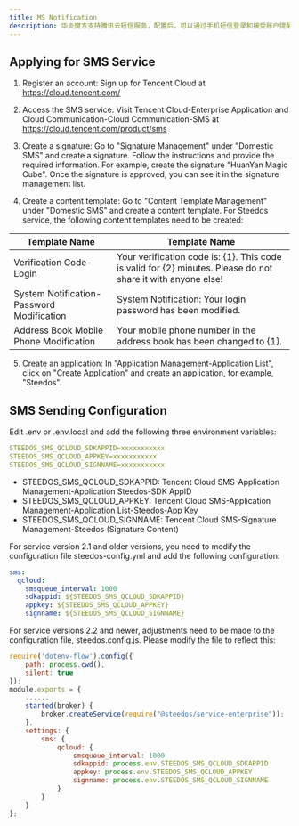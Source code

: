 ```yaml
---
title: MS Notification
description: 华炎魔方支持腾讯云短信服务，配置后，可以通过手机短信登录和接受账户提醒消息。
---
```


## Applying for SMS Service

1. Register an account: Sign up for Tencent Cloud at https://cloud.tencent.com/

2. Access the SMS service: Visit Tencent Cloud-Enterprise Application and Cloud Communication-Cloud Communication-SMS at https://cloud.tencent.com/product/sms

3. Create a signature: Go to "Signature Management" under "Domestic SMS" and create a signature. Follow the instructions and provide the required information. For example, create the signature "HuanYan Magic Cube". Once the signature is approved, you can see it in the signature management list.

4. Create a content template: Go to "Content Template Management" under "Domestic SMS" and create a content template. For Steedos service, the following content templates need to be created:

| Template Name | Template Name |
| ---- | ---- | 
|Verification Code-Login|Your verification code is: {1}. This code is valid for {2} minutes. Please do not share it with anyone else!| 
|System Notification-Password Modification|System Notification: Your login password has been modified.| 
|Address Book Mobile Phone Modification|Your mobile phone number in the address book has been changed to {1}.|

5. Create an application: In "Application Management-Application List", click on "Create Application" and create an application, for example, "Steedos".


## SMS Sending Configuration

Edit .env or .env.local and add the following three environment variables:

```yaml
STEEDOS_SMS_QCLOUD_SDKAPPID=xxxxxxxxxxx 
STEEDOS_SMS_QCLOUD_APPKEY=xxxxxxxxxxx
STEEDOS_SMS_QCLOUD_SIGNNAME=xxxxxxxxxxx   
```

- STEEDOS_SMS_QCLOUD_SDKAPPID: Tencent Cloud SMS-Application Management-Application Steedos-SDK AppID
- STEEDOS_SMS_QCLOUD_APPKEY: Tencent Cloud SMS-Application Management-Application List-Steedos-App Key
- STEEDOS_SMS_QCLOUD_SIGNNAME: Tencent Cloud SMS-Signature Management-Steedos (Signature Content)

For service version 2.1 and older versions, you need to modify the configuration file steedos-config.yml and add the following configuration:

```yaml
sms:
  qcloud:
    smsqueue_interval: 1000 
    sdkappid: ${STEEDOS_SMS_QCLOUD_SDKAPPID}
    appkey: ${STEEDOS_SMS_QCLOUD_APPKEY}
    signname: ${STEEDOS_SMS_QCLOUD_SIGNNAME}
```

For service versions 2.2 and newer, adjustments need to be made to the configuration file, steedos.config.js. Please modify the file to reflect this:

```js
require('dotenv-flow').config({
    path: process.cwd(),
    silent: true
});
module.exports = {
    ......
    started(broker) {
        broker.createService(require("@steedos/service-enterprise"));
    },
    settings: {
        sms: {
            qcloud: {
                smsqueue_interval: 1000
                sdkappid: process.env.STEEDOS_SMS_QCLOUD_SDKAPPID
                appkey: process.env.STEEDOS_SMS_QCLOUD_APPKEY
                signname: process.env.STEEDOS_SMS_QCLOUD_SIGNNAME
            }
        }
    }
};
```



